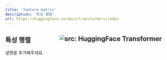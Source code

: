 ```yaml
---
title: 'feature matrix'
description: '특성 행렬'
url: https://huggingface.co/docs/transformers/index
---
```


특성 행렬 <a href="https://huggingface.co/docs/transformers/index" target="_blank"><img style=float:right loading="lazy" alt="src: HuggingFace Transformer" src="https://img.shields.io/badge/문서-Huggingface_Transformer-blue" ></a>
---
설명을 추가해주세요.